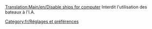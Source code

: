 [[Translation:Main/en/Disable ships for computer]]
{{en/-}}
Interdit l'utilisation des bateaux à l'I.A.

[[Category:fr/Réglages et préférences]]
